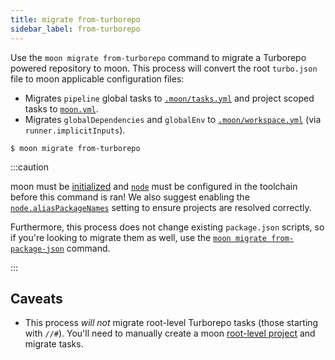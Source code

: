 ```yaml
---
title: migrate from-turborepo
sidebar_label: from-turborepo
---
```


Use the `moon migrate from-turborepo` command to migrate a Turborepo powered repository to moon.
This process will convert the root `turbo.json` file to moon applicable configuration files:

- Migrates `pipeline` global tasks to [`.moon/tasks.yml`](../../config/tasks#tasks) and project
  scoped tasks to [`moon.yml`](../../config/project#tasks).
- Migrates `globalDependencies` and `globalEnv` to
  [`.moon/workspace.yml`](../../config/workspace#implicitinputs) (via `runner.implicitInputs`).

```shell
$ moon migrate from-turborepo
```

:::caution

moon must be [initialized](../init) and [`node`](../../config/toolchain#node) must be configured in
the toolchain before this command is ran! We also suggest enabling the
[`node.aliasPackageNames`](../../config/toolchain#aliaspackagenames) setting to ensure projects are
resolved correctly.

Furthermore, this process does not change existing `package.json` scripts, so if you're looking to
migrate them as well, use the [`moon migrate from-package-json`](./from-package-json) command.

:::

## Caveats

- This process _will not_ migrate root-level Turborepo tasks (those starting with `//#`). You'll
  need to manually create a moon [root-level project](../../guides/root-project) and migrate tasks.

